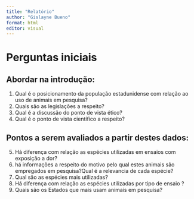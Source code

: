 ```yaml
---
title: "Relatório"
author: "Gislayne Bueno"
format: html
editor: visual
---
```


# Perguntas iniciais

## Abordar na introdução:
 1. Qual é o posicionamento da população estadunidense com relação ao uso de animais em pesquisa?
 2. Quais são as legislações a respeito?
 3. Qual é a discussão do ponto de vista ético?
 4. Qual é o ponto de vista científico a respeito?

## Pontos a serem avaliados a partir destes dados:
5. Há diferença com relação as espécies utilizadas em ensaios com exposição a dor?
6. há informações a respeito do motivo pelo qual estes animais são empregados em pesquisa?Qual é a relevancia de cada espécie?
7. Qual são as espécies mais utilizadas? 
8. Há diferença com relação as espécies utilizadas por tipo de ensaio ?
9. Quais são os Estados que mais usam animais em pesquisa?